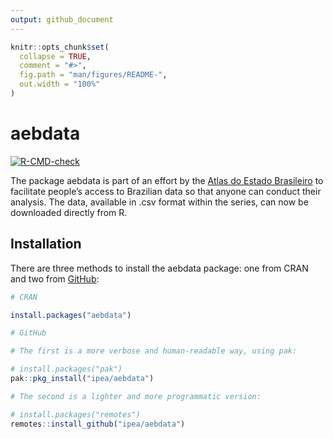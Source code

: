 ```yaml
---
output: github_document
---
```


<!-- README.md is generated from README.Rmd. Please edit that file -->

```r
knitr::opts_chunk$set(
  collapse = TRUE,
  comment = "#>",
  fig.path = "man/figures/README-",
  out.width = "100%"
)
```

# aebdata

<!-- badges: start -->
[![R-CMD-check](https://github.com/ipea/aebdata/actions/workflows/R-CMD-check.yaml/badge.svg)](https://github.com/ipea/aebdata/actions/workflows/R-CMD-check.yaml)
<!-- badges: end -->

The package aebdata is part of an effort by the [Atlas do Estado Brasileiro](https://www.ipea.gov.br/atlasestado/) to facilitate people's access to Brazilian data so that anyone can conduct their analysis. The data, available in .csv format within the series, can now be downloaded directly from R.

## Installation

There are three methods to install the aebdata package: one from CRAN and two from [GitHub](https://github.com/):

``` r
# CRAN

install.packages("aebdata")

# GitHub

# The first is a more verbose and human-readable way, using pak:

# install.packages("pak")
pak::pkg_install("ipea/aebdata")

# The second is a lighter and more programmatic version:

# install.packages("remotes")
remotes::install_github("ipea/aebdata")
```
